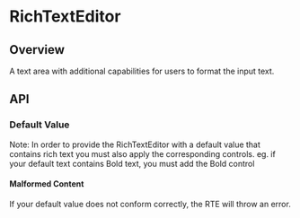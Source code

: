 
<Meta of={RichTextEditorStories} />

# RichTextEditor

<ResourceLinks
  sourceCode="https://github.com/cultureamp/kaizen-design-system/tree/main/packages/components/src/RichTextEditor/RichTextEditor"
  figma="https://www.figma.com/file/ZRfnoNUXbGZv4eVWLbF4Az/%EF%B8%8F%F0%9F%96%BC%EF%B8%8F-Component-Gallery?node-id=9%3A86406&t=P1w10jr2cpPuaayw-1"
  designGuidelines="https://cultureamp.atlassian.net/wiki/spaces/DesignSystem/pages/3081896752/Rich+Text+Editor"
  className="!kz-mb-8"
/>

<KAIOInstallation exportNames="RichTextEditor" />

## Overview

A text area with additional capabilities for users to format the input text.

<Canvas of={RichTextEditorStories.Playground} />
<Controls of={RichTextEditorStories.Playground} />

## API

<DocsStory of={RichTextEditorStories.Controls} />

### Default Value
Note: In order to provide the RichTextEditor with a default value that contains rich text you must also apply the corresponding controls.
eg. if your default text contains Bold text, you must add the Bold control

<Canvas of={RichTextEditorStories.DefaultValue} />

#### Malformed Content
If your default value does not conform correctly, the RTE will throw an error.

<Canvas of={RichTextEditorStories.MalformedContent} />

<DocsStory of={RichTextEditorStories.Rows} />

<DocsStory of={RichTextEditorStories.Description} />

<DocsStory of={RichTextEditorStories.Validation} />
